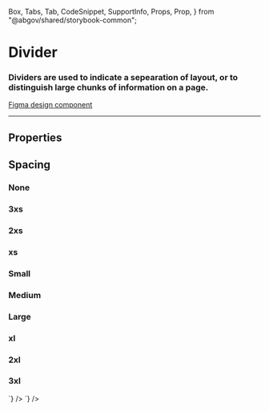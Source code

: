   Box,
  Tabs,
  Tab,
  CodeSnippet,
  SupportInfo,
  Props,
  Prop,
} from "@abgov/shared/storybook-common";

<Meta title="Utility/Divider" />

# Divider

### Dividers are used to indicate a sepearation of layout, or to distinguish large chunks of information on a page.

[Figma design component](https://www.figma.com/file/3pb2IK8s2QUqWieH79KdN7/%E2%9D%96-Components-%7C-DDI?node-id=8360%3A259065)

---

## Properties

<Props showTabs={true}>
  <Prop
    name="mt"
    type="none | 3xs | 2xs | xs | s | m | l | xl | 2xl | 3xl | 4xl"
    defaultValue="none"
    description="Top margin"
  />
  <Prop
    name="mr"
    type="none | 3xs | 2xs | xs | s | m | l | xl | 2xl | 3xl | 4xl"
    defaultValue="none"
    description="Right margin"
  />
  <Prop
    name="mb"
    type="none | 3xs | 2xs | xs | s | m | l | xl | 2xl | 3xl | 4xl"
    defaultValue="none"
    description="Bottom margin"
  />
  <Prop
    name="ml"
    type="none | 3xs | 2xs | xs | s | m | l | xl | 2xl | 3xl | 4xl"
    defaultValue="none"
    description="Left margin"
  />
</Props>

## Spacing

<Story name="Spacing">
  <h3>None</h3>
  <Box />
  <GoADivider></GoADivider>
  <Box />
  <h3>3xs</h3>
  <Box />
  <GoADivider mt="3xs" mb="3xs"></GoADivider>
  <Box />
  <h3>2xs</h3>
  <Box />
  <GoADivider mt="2xs" mb="2xs"></GoADivider>
  <Box />
  <h3>xs</h3>
  <Box />
  <GoADivider mt="xs" mb="xs"></GoADivider>
  <Box />
  <h3>Small</h3>
  <Box />
  <GoADivider mt="s" mb="s"></GoADivider>
  <Box />
  <h3>Medium</h3>
  <Box />
  <GoADivider mt="m" mb="m"></GoADivider>
  <Box />
  <h3>Large</h3>
  <Box />
  <GoADivider mt="l" mb="l"></GoADivider>
  <Box />
  <h3>xl</h3>
  <Box />
  <GoADivider mt="xl" mb="xl"></GoADivider>
  <Box />
  <h3>2xl</h3>
  <Box />
  <GoADivider mt="2xl" mb="2xl"></GoADivider>
  <Box />
  <h3>3xl</h3>
  <Box />
  <GoADivider mt="3xl" mb="3xl"></GoADivider>
  <Box />
</Story>

<Tabs>
  <Tab label="Web Component" hidden={true}>
    <CodeSnippet
      lang="html"
      code={`
      <goa-divider mt="s" mb="s"></goa-divider>
      <goa-divider mt="m" mb="m"></goa-divider>
      <goa-divider mt="l" mb="l"></goa-divider>
      <goa-divider></goa-divider>
      `}
    />
  </Tab>
  <Tab label="Angular">
    <CodeSnippet
      lang="html"
      code={`
      <goa-divider mt="s" mb="s"></goa-divider>
      <goa-divider mt="m" mb="m"></goa-divider>
      <goa-divider mt="l" mb="l"></goa-divider>
      <goa-divider></goa-divider>
      `}
    />
  </Tab>
  <Tab label="React">
    <CodeSnippet
      lang="html"
      code={`
      <GoADivider mt="s" mb="s"></GoADivider>
      <GoADivider mt="m" mb="m"></GoADivider>
      <GoADivider mt="l" mb="l"></GoADivider>
      <GoADivider></GoADivider>
      `}
    />
  </Tab>
</Tabs>
